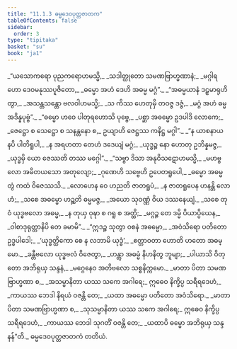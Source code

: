 ```yaml
---
title: "11.1.3 ဓမ္မဒေဝပုတ္တဇာတက"
tableOfContents: false
sidebar:
  order: 3
type: "tipitaka"
basket: "su"
book: "ja1"
---
```



<DynamicBreadcrumb />

<Division number="26" book="ja1">

<Paragraph number="2134" type="verses" book="ja1">
_“ယသောကရော ပုညကရောဟမသ္မိ,_  
_သဒါတ္ထုတော သမဏဗြာဟ္မဏာနံ;_  
_မဂ္ဂါရဟော ဒေဝမနုဿပူဇိတော,_  
_ဓမ္မော အဟံ ဒေဟိ အဓမ္မ မဂ္ဂံ”._  

</Paragraph>

</Division>
<Division number="27" book="ja1">

<Paragraph number="2135" type="verses" book="ja1">
_“အဓမ္မယာနံ ဒဠှမာရုဟိတွာ,_  
_အသန္တသန္တော ဗလဝါဟမသ္မိ;_  
_သ ကိဿ ဟေတုမှိ တဝဇ္ဇ ဒဇ္ဇံ,_  
_မဂ္ဂံ အဟံ ဓမ္မ အဒိန္နပုဗ္ဗံ”._  

</Paragraph>

</Division>
<Division number="28" book="ja1">

<Paragraph number="2136" type="verses" book="ja1">
_“ဓမ္မော ဟဝေ ပါတုရဟောသိ ပုဗ္ဗေ,_  
_ပစ္ဆာ အဓမ္မော ဥဒပါဒိ လောကေ;_  
_ဇေဋ္ဌော စ သေဋ္ဌော စ သနန္တနော စ,_  
ဥယျာဟိ ဇေဋ္ဌဿ ကနိဋ္ဌ မဂ္ဂါ”._  

</Paragraph>

</Division>
<Division number="29" book="ja1">

<Paragraph number="2137" type="verses" book="ja1">
_“န ယာစနာယ နပိ ပါတိရူပါ,_  
_န အရဟတာ တေဟံ ဒဒေယျံ မဂ္ဂံ;_  
_ယုဒ္ဓဉ္စ နော ဟောတု ဥဘိန္နမဇ္ဇ,_  
_ယုဒ္ဓမှိ ယော ဇေဿတိ တဿ မဂ္ဂေါ”._  

</Paragraph>

</Division>
<Division number="30" book="ja1">

<Paragraph number="2138" type="verses" book="ja1">
_“သဗ္ဗာ ဒိသာ အနုဝိသဋောဟမသ္မိ,_  
_မဟဗ္ဗလော အမိတယသော အတုလျော;_  
_ဂုဏေဟိ သဗ္ဗေဟိ ဥပေတရူပေါ,_  
_ဓမ္မော အဓမ္မ တွံ ကထံ ဝိဇေဿသိ._  

</Paragraph>

</Division>
<Division number="31" book="ja1">

<Paragraph number="2139" type="verses" book="ja1">
_လောဟေန ဝေ ဟညတိ ဇာတရူပံ,_  
_န ဇာတရူပေန ဟနန္တိ လောဟံ;_  
_သစေ အဓမ္မော ဟဉ္ဆတိ ဓမ္မမဇ္ဇ,_  
_အယော သုဝဏ္ဏံ ဝိယ ဒဿနေယျံ._  

</Paragraph>

</Division>
<Division number="32" book="ja1">

<Paragraph number="2140" type="verses" book="ja1">
_သစေ တုဝံ ယုဒ္ဓဗလော အဓမ္မ,_  
_န တုယှ ဝုဍ္ဎာ စ ဂရူ စ အတ္ထိ;_  
_မဂ္ဂဉ္စ တေ ဒမ္မိ ပိယာပ္ပိယေန,_  
_ဝါစာဒုရုတ္တာနိပိ တေ ခမာမိ”._  

</Paragraph>

</Division>
<Division number="33" book="ja1">

<Paragraph number="2141" type="verses" book="ja1">
_“ဣဒဉ္စ သုတွာ ဝစနံ အဓမ္မော,_  
_အဝံသိရော ပတိတော ဥဒ္ဓပါဒေါ;_  
_‘ယုဒ္ဓတ္ထိကော စေ န လဘာမိ ယုဒ္ဓံ’,_  
_ဧတ္တာဝတာ ဟောတိ ဟတော အဓမ္မော._  

</Paragraph>

</Division>
<Division number="34" book="ja1">

<Paragraph number="2142" type="verses" book="ja1">
_ခန္တီဗလော ယုဒ္ဓဗလံ ဝိဇေတွာ,_  
_ဟန္တွာ အဓမ္မံ နိဟနိတွ ဘူမျာ;_  
_ပါယာသိ ဝိတ္တော အဘိရုယှ သန္ဒနံ,_  
_မဂ္ဂေနေဝ အတိဗလော သစ္စနိက္ကမော._  

</Paragraph>

</Division>
<Division number="35" book="ja1">

<Paragraph number="2143" type="verses" book="ja1">
_မာတာ ပိတာ သမဏဗြာဟ္မဏာ စ,_  
_အသမ္မာနိတာ ယဿ သကေ အဂါရေ;_  
ဣဓေဝ နိက္ခိပ္ပ သရီရဒေဟံ,_  
_ကာယဿ ဘေဒါ နိရယံ ဝဇန္တိ တေ;_  
_ယထာ အဓမ္မော ပတိတော အဝံသိရော._  

</Paragraph>

</Division>
<Division number="36" book="ja1">

<Paragraph number="2144" type="verses" book="ja1">
_မာတာ ပိတာ သမဏဗြာဟ္မဏာ စ,_  
_သုသမ္မာနိတာ ယဿ သကေ အဂါရေ;_  
ဣဓေဝ နိက္ခိပ္ပ သရီရဒေဟံ,_  
_ကာယဿ ဘေဒါ သုဂတိံ ဝဇန္တိ တေ;_  
_ယထာပိ ဓမ္မော အဘိရုယှ သန္ဒနန်”တိ._  


</Paragraph>
</Division>

<Paragraph number="2145" type="center" book="ja1">
ဓမ္မဒေဝပုတ္တဇာတကံ တတိယံ.
</Paragraph>